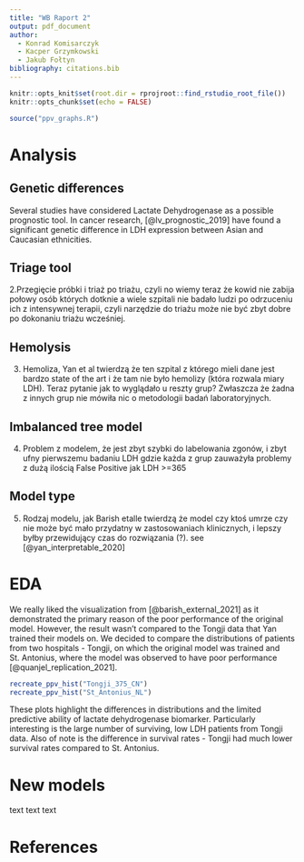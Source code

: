 ```yaml
---
title: "WB Raport 2"
output: pdf_document
author:
  - Konrad Komisarczyk
  - Kacper Grzymkowski
  - Jakub Fołtyn
bibliography: citations.bib
---
```


```r
knitr::opts_knit$set(root.dir = rprojroot::find_rstudio_root_file())
knitr::opts_chunk$set(echo = FALSE)
```

```r
source("ppv_graphs.R")

```

# Analysis

## Genetic differences
Several studies have considered Lactate Dehydrogenase as a possible prognostic tool. 
In cancer research, [@lv_prognostic_2019] have found a significant genetic difference in LDH expression between Asian and Caucasian ethnicities.

## Triage tool
2.Przegięcie próbki i triaż po triażu, czyli no wiemy teraz że kowid nie zabija połowy osób których dotknie a wiele szpitali nie badało ludzi po odrzuceniu ich z intensywnej terapii, czyli narzędzie do triażu może nie być zbyt dobre po dokonaniu triażu wcześniej.


## Hemolysis
3.  Hemoliza, Yan et al twierdzą że ten szpital z którego mieli dane jest bardzo state of the art i że tam nie było hemolizy (która rozwala miary LDH). Teraz pytanie jak to wyglądało u reszty grup? Zwłaszcza że żadna z innych grup nie mówiła nic o metodologii badań laboratoryjnych.

## Imbalanced tree model
4.  Problem z modelem, że jest zbyt szybki do labelowania zgonów, i zbyt ufny pierwszemu badaniu LDH gdzie każda z grup zauważyła problemy z dużą ilością False Positive jak LDH \>=365

## Model type
5.  Rodzaj modelu, jak Barish etalle twierdzą że model czy ktoś umrze czy nie może być mało przydatny w zastosowaniach klinicznych, i lepszy byłby przewidujący czas do rozwiązania (?). see [@yan_interpretable_2020]



# EDA

We really liked the visualization from [@barish_external_2021] as it demonstrated the primary reason of the poor performance of the original model.
However, the result wasn't compared to the Tongji data that Yan trained their models on. 
We decided to compare the distributions of patients from two hospitals - Tongji, on which the original model was trained and St. Antonius, where the model was observed to have poor performance [@quanjel_replication_2021].

```r
recreate_ppv_hist("Tongji_375_CN")
recreate_ppv_hist("St_Antonius_NL")
```
These plots highlight the differences in distributions and the limited predictive ability of lactate dehydrogenase biomarker.
Particularly interesting is the large number of surviving, low LDH patients from Tongji data.
Also of note is the difference in survival rates - Tongji had much lower survival rates compared to St. Antonius.



# New models
text text text

# References
